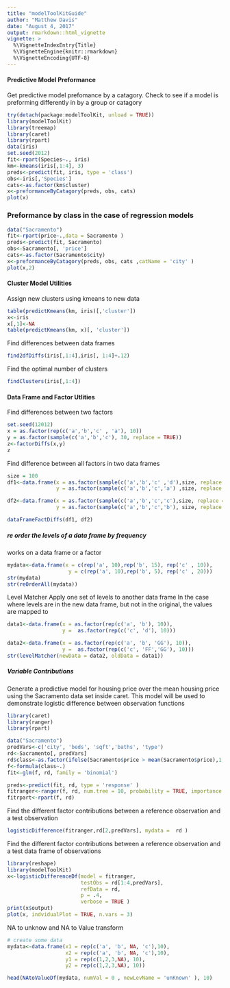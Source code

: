 ```yaml
---
title: "modelToolKitGuide"
author: "Matthew Davis"
date: "August 4, 2017"
output: rmarkdown::html_vignette
vignette: >
  %\VignetteIndexEntry{Title}
  %\VignetteEngine{knitr::rmarkdown}
  %\VignetteEncoding{UTF-8}
---
```

#### Predictive Model Preformance 

Get predictive model prefomance by a catagory.  Check to see if a model is preforming differently in by a group or catagory

```r
try(detach(package:modelToolKit, unload = TRUE))
library(modelToolKit)
library(treemap)
library(caret)
library(rpart)
data(iris)
set.seed(2012)
fit<-rpart(Species~., iris)
km<-kmeans(iris[,1:4], 3)
preds<-predict(fit, iris, type = 'class')
obs<-iris[,'Species']
cats<-as.factor(km$cluster)
x<-preformanceByCatagory(preds, obs, cats)
plot(x)
```
### Preformance by class in the case of regression models
```r
data("Sacramento")
fit<-rpart(price~.,data = Sacramento )
preds<-predict(fit, Sacramento)
obs<-Sacramento[, 'price']
cats<-as.factor(Sacramento$city)
x<-preformanceByCatagory(preds, obs, cats ,catName = 'city' )
plot(x,2)
```


#### Cluster Model Utilities 

Assign new clusters using kmeans to new data 

```r
table(predictKmeans(km, iris)[,'cluster'])
x<-iris
x[,1]<-NA
table(predictKmeans(km, x)[, 'cluster'])
```

Find differences between data frames
```r

find2dfDiffs(iris[,1:4],iris[, 1:4]+.12)
```
Find the optimal number of clusters
```r
findClusters(iris[,1:4])
```
#### Data Frame and Factor Utlities 

Find differences between two factors 
```r
set.seed(12012)
x = as.factor(rep(c('a','b','c' , 'a'), 10))
y = as.factor(sample(c('a','b','c'), 30, replace = TRUE))
z<-factorDiffs(x,y)
z

```

Find difference between all factors in two data frames

```r
size = 100
df1<-data.frame(x = as.factor(sample(c('a','b','c' ,'d'),size, replace = TRUE)),
                y = as.factor(sample(c('a','b','c','a') ,size, replace = TRUE)))

df2<-data.frame(x = as.factor(sample(c('a','b','c','c'),size, replace = TRUE)),
                y = as.factor(sample(c('a','b','c','b'), size, replace = TRUE)))

dataFrameFactDiffs(df1, df2)
```



##### re order the levels of a data frame by frequency 
works on a data frame or a factor 
```r
mydata<-data.frame(x = c(rep('a', 10),rep('b', 15), rep('c' , 10)),
                    y = c(rep('a', 10),rep('b', 5), rep('c' , 20)))
str(mydata)
str(reOrderAll(mydata))
```




Level Matcher Apply one set of levels to another data frame
In the case where levels are in the new data frame, but not in the original, the values are mapped to <NA>

```r
data1<-data.frame(x = as.factor(rep(c('a', 'b'), 10)), 
                  y =  as.factor(rep(c('c', 'd'), 10)))

data2<-data.frame(x = as.factor(rep(c('a', 'b', 'GG'), 10)), 
                  y =  as.factor(rep(c('c', 'FF','GG'), 10)))
str(levelMatcher(newData = data2, oldData = data1))
```
##### Variable Contributions


Generate a predictive model for housing price over the mean housing price using the Sacramento data set inside caret. This model will be used to demonstrate logistic difference between observation functions


```r
library(caret)
library(ranger)
library(rpart)

data("Sacramento")
predVars<-c('city', 'beds', 'sqft','baths', 'type')
rd<-Sacramento[, predVars]
rd$class<-as.factor(ifelse(Sacramento$price > mean(Sacramento$price),1,0 ))
f<-formula(class~.)
fit<-glm(f, rd, family = 'binomial')

preds<-predict(fit, rd, type = 'response' )
fitranger<-ranger(f, rd, num.tree = 10, probability = TRUE, importance = 'impurity')
fitrpart<-rpart(f, rd)
```



Find the different factor contributions between a reference observation and a test observation
```r
logisticDifference(fitranger,rd[2,predVars], mydata =  rd )
```

Find the different factor contributions between a reference observation and a test data frame of observations

```r
library(reshape)
library(modelToolKit)
x<-logisticDifferenceDf(model = fitranger,
                        testObs = rd[1:4,predVars],
                        refData = rd, 
                        p = .4,
                        verbose = TRUE )
print(x$output)
plot(x, indvidualPlot = TRUE, n.vars = 3)
```


NA to unknow and NA to Value transform
```r
# create some data
mydata<-data.frame(x1 = rep(c('a', 'b', NA, 'c'),10),
                   x2 = rep(c('a', 'b', NA, 'c'),10),
                   y1 = rep(c(1,2,3,NA), 10),
                   y2 = rep(c(1,2,3,NA), 10))

head(NAtoValueDf(mydata, numVal = 0 , newLevName = 'unKnown' ), 10)

```


